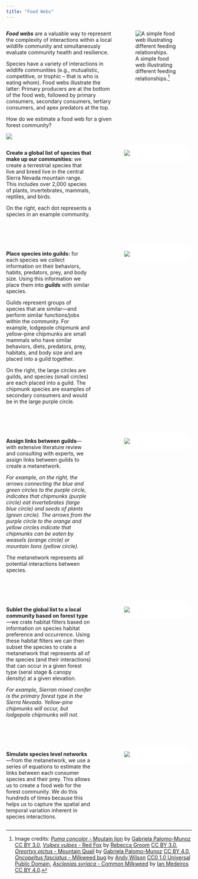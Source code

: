 ```yaml
---
title: "Food Webs"
---
```


<style>
    .imgcap {
        background-color: white;
        border-radius: 20px;
        border: 1px solid white;
        overflow: hidden;
    }
</style>



::: columns
::: {.column width="60%"}
***Food webs*** are a valuable way to represent the complexity of interactions within a local wildlife community and simultaneously evaluate community health and resilience.

Species have a variety of interactions in wildlife communities (e.g., mutualistic, competitive, or trophic -- that is who is eating whom). Food webs illustrate the latter: Primary producers are at the bottom of the food web, followed by primary consumers, secondary consumers, tertiary consumers, and apex predators at the top.

How do we estimate a food web for a given forest community?

![](pdf/FoodWeb_TrophicLevels.svg){fig-align="center"}
:::

::: {.column width="40%"}
![A simple food web illustrating different feeding relationships.[^1]](pdf/TrophicLevels.svg){fig-align="center"}
:::
:::

[^1]: Image credits: [*Puma concolor* - Moutain lion](phylopic.org/images/cbe2a3c9-2c11-4f36-a51f-8a6c8de6a420/puma-concolor) by [Gabriela Palomo-Munoz](https://www.phylopic.org/contributors/f57cf3c4-210c-4bcf-a759-9fcbc0cd8ba1/gabriela-palomo-munoz-silhouettes) [CC BY 3.0](https://creativecommons.org/licenses/by/3.0/), [*Vulpes vulpes* - Red Fox](https://www.phylopic.org/images/76352962-1eeb-4197-acdd-e3c7eeab839d/vulpes-vulpes) by [Rebecca Groom](https://www.flickr.com/photos/39125441@N05/) [CC BY 3.0](https://creativecommons.org/licenses/by/3.0/), [*Oreortyx pictus* - Mountain Quail](https://www.phylopic.org/images/ee3501c1-7bd3-444b-b060-d7adaa04193b/oreortyx-pictus) by [Gabriela Palomo-Munoz](https://www.phylopic.org/contributors/f57cf3c4-210c-4bcf-a759-9fcbc0cd8ba1/gabriela-palomo-munoz-silhouettes) [CC BY 4.0](https://creativecommons.org/licenses/by/4.0/), [*Oncopeltus fasciatus* - Milkweed bug](https://www.phylopic.org/images/61e306a9-9b19-4c9a-ba10-7856bd096356/oncopeltus-fasciatus) by [Andy Wilson](https://www.phylopic.org/contributors/c3ac6939-e85a-4a10-99d1-4079537f34de/andy-wilson-silhouettes) [CC0 1.0 Universal Public Domain](https://creativecommons.org/publicdomain/zero/1.0/), [*Asclepias syriaca* - Common Milkweed](https://www.phylopic.org/images/e4c0def8-3903-4665-b79a-816e9e6311b0/asclepias-syriaca) by [Ian Medeiros](https://www.phylopic.org/contributors/78f98587-fb1e-4ba5-a798-bddb9379c7ee/ian-medeiros-silhouettes) [CC BY 4.0](https://creativecommons.org/licenses/by/4.0/).

[^2]: Image credits: [*Puma concolor* - Moutain lion](phylopic.org/images/cbe2a3c9-2c11-4f36-a51f-8a6c8de6a420/puma-concolor) by [Gabriela Palomo-Munoz](https://www.phylopic.org/contributors/f57cf3c4-210c-4bcf-a759-9fcbc0cd8ba1/gabriela-palomo-munoz-silhouettes) [CC BY 3.0](https://creativecommons.org/licenses/by/3.0/), [*Vulpes vulpes* - Red Fox](https://www.phylopic.org/images/76352962-1eeb-4197-acdd-e3c7eeab839d/vulpes-vulpes) by [Rebecca Groom](https://www.flickr.com/photos/39125441@N05/) [CC BY 3.0](https://creativecommons.org/licenses/by/3.0/), [*Oreortyx pictus* - Mountain Quail](https://www.phylopic.org/images/ee3501c1-7bd3-444b-b060-d7adaa04193b/oreortyx-pictus) by [Gabriela Palomo-Munoz](https://www.phylopic.org/contributors/f57cf3c4-210c-4bcf-a759-9fcbc0cd8ba1/gabriela-palomo-munoz-silhouettes) [CC BY 4.0](https://creativecommons.org/licenses/by/4.0/), [*Oncopeltus fasciatus* - Milkweed bug](https://www.phylopic.org/images/61e306a9-9b19-4c9a-ba10-7856bd096356/oncopeltus-fasciatus) by [Andy Wilson](https://www.phylopic.org/contributors/c3ac6939-e85a-4a10-99d1-4079537f34de/andy-wilson-silhouettes) [CC0 1.0 Universal Public Domain](https://creativecommons.org/publicdomain/zero/1.0/), [*Asclepias syriaca* - Common Milkweed](https://www.phylopic.org/images/e4c0def8-3903-4665-b79a-816e9e6311b0/asclepias-syriaca) by [Ian Medeiros](https://www.phylopic.org/contributors/78f98587-fb1e-4ba5-a798-bddb9379c7ee/ian-medeiros-silhouettes) [CC BY 4.0](https://creativecommons.org/licenses/by/4.0/).



<!-- Credits Example: "Creative Commons 10th Birthday Celebration San Francisco" by Timothy Vollmer is licensed under CC BY 4.0 -->



::: columns
::: {.column width="50%"}

**Create a global list of species that make up our communities:** we create a terrestrial species that live and breed live in the central Sierra Nevada mountain range. This includes  over 2,000 species of plants, invertebrates, mammals, reptiles, and birds. 

On the right, each dot represents a species in an example community.

:::
::: {.column width="10%"}
:::

::: {.column width="40%"}
<div class="imgcap">
![](images/Foodweb_Step1.svg)
</div>

:::
:::

<br>
<br>

::: columns
::: {.column width="50%"}

**Place species into guilds:** for each species we collect information on their behaviors, habits, predators, prey, and body size. Using this information we place them into ***guilds*** with similar species. 

Guilds represent groups of species that are similar---and perform similar functions/jobs within the community. For example, lodgepole chipmunk and yellow-pine chipmunks are small mammals who have similar behaviors, diets, predators, prey, habitats, and body size and are placed into a guild together. 

On the right, the large circles are guilds, and species (small circles) are each placed into a guild. The chipmunk species are examples of secondary consumers and would be in the large purple circle. 

:::
::: {.column width="10%"}
:::

::: {.column width="40%"}
<div class="imgcap">
![](images/Foodweb_Step2.svg)
</div>

:::
:::

<br>
<br>

::: columns
::: {.column width="50%"}

**Assign links between guilds**---with extensive literature review and consulting with experts, we assign links between guilds to create a metanetwork. 

*For example, on the right, the arrows connecting the blue and green circles to the purple circle, indicates that chipmunks (purple circle) eat invertebrates (large blue circle) and seeds of plants (green circle). The arrows from the purple circle to the orange and yellow circles indicate that chipmunks can be eaten by weasels (orange circle) or mountain lions (yellow circle).*

The metanetwork represents all potential interactions between species. 


:::
::: {.column width="10%"}
:::

::: {.column width="40%"}
<div class="imgcap">
![](images/Foodweb_Step3.svg)
</div>

:::
:::

<br>
<br>

::: columns
::: {.column width="50%"}

**Sublet the global list to a local community based on forest type**---we crate habitat filters based on information on species habitat preference and occurrence. Using these habitat filters we can then subset the species to crate a metanetwork that represents all of the species (and their interactions) that can occur in a given forest type (seral stage & canopy density) at a given elevation. 

*For example, Sierran mixed conifer is the primary forest type in the Sierra Nevada. Yellow-pine chipmunks will occur, but lodgepole chipmunks will not.*

:::
::: {.column width="10%"}
:::

::: {.column width="40%"}
<div class="imgcap">
![](images/Foodweb_Step4.svg)
</div>

:::
:::

<br>
<br>

::: columns
::: {.column width="50%"}

**Simulate species level networks**---from the metanetwork, we use a series of equations to estimate the links between each consumer species and their prey. This allows us to create a food web for the forest community. We do this hundreds of times because this helps us to capture the spatial and temporal variation inherent in species interactions. 

:::
::: {.column width="10%"}
:::

::: {.column width="40%"}
<div class="imgcap">
![](images/Foodweb_Step4.svg)
</div>

:::
:::